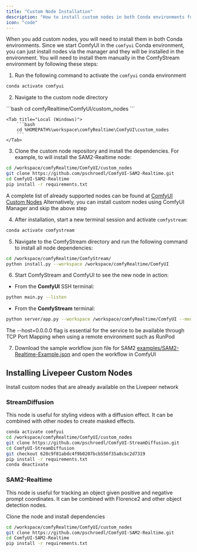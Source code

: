 ```yaml
---
title: "Custom Node Installation"
description: "How to install custom nodes in both Conda environments for ComfyUI and ComfyStream"
icon: "code"
---
```


When you add custom nodes, you will need to install them in both Conda environments. Since we start ComfyUI in the `comfyui` Conda environment, you can just install nodes via the manager and they will be installed in the environment. You will need to install them manually in the ComfyStream environment by following these steps:

1. Run the following command to activate the `comfyui` conda environment

```bash
conda activate comfyui
```
2. Navigate to the custom node directory
<Tabs>
    <Tab title="RunPod (Linux)">
        ```bash
        cd comfyRealtime/ComfyUI/custom_nodes
        ```
    </Tab>

    <Tab title="Local (Windows)">
        ```bash
        cd %HOMEPATH%\workspace\comfyRealtime\ComfyUI\custom_nodes
        ```
    </Tab>
</Tabs>

3. Clone the custom node repository and install the dependencies. For example, to will install the SAM2-Realtime node:

```bash
cd /workspace/comfyRealtime/ComfyUI/custom_nodes
git clone https://github.com/pschroedl/ComfyUI-SAM2-Realtime.git
cd ComfyUI-SAM2-Realtime
pip install -r requirements.txt
```

<Note> A complete list of already supported nodes can be found at [ComfyUI Custom Nodes](../../technical/reference/available-nodes)</Note>
<Info>Alternatively, you can install custom nodes using ComfyUI Manager and skip the above step</Info>

4. After installation, start a new terminal session and activate `comfystream`:

```bash
conda activate comfystream
```

5. Navigate to the ComfyStream directory and run the following command to install all node dependencies:
```bash
cd /workspace/comfyRealtime/ComfyStream/
python install.py --workspace /workspace/comfyRealtime/ComfyUI
```

6. Start ComfyStream and ComfyUI to see the new node in action:

- From the **ComfyUI** SSH terminal:
```bash
python main.py --listen
```
- From the **ComfyStream** terminal:
```bash
python server/app.py --workspace /workspace/comfyRealtime/ComfyUI --media-ports=5678 --host=0.0.0.0 --port 8889
```
<Note>The --host=0.0.0.0 flag is essential for the service to be available through TCP Port Mapping when using a remote environment such as RunPod</Note>

7. Download the sample workflow json file for SAM2 [examples/SAM2-Realtime-Example.json](https://github.com/pschroedl/ComfyUI-SAM2-Realtime/blob/main/examples/SAM2-Realtime-Example.json) and open the workflow in ComfyUI

## Installing Livepeer Custom Nodes
Install custom nodes that are already available on the Livepeer network

### StreamDiffusion

This node is useful for styling videos with a diffusion effect. It can be combined with other nodes to create masked effects.

```bash
conda activate comfyui
cd /workspace/comfyRealtime/ComfyUI/custom_nodes
git clone https://github.com/pschroedl/ComfyUI-StreamDiffusion.git
cd ComfyUI-StreamDiffusion
git checkout 628c9f81abdc4f9b0207bcb556f35a8cbc2d7319
pip install -r requirements.txt
conda deactivate
```

### SAM2-Realtime

This node is useful for tracking an object given positive and negative prompt coordinates. It can be combined with Florence2 and other object detection nodes.

Clone the node and install dependencies
```bash
cd /workspace/comfyRealtime/ComfyUI/custom_nodes
git clone https://github.com/pschroedl/ComfyUI-SAM2-Realtime.git
cd ComfyUI-SAM2-Realtime
pip install -r requirements.txt
```